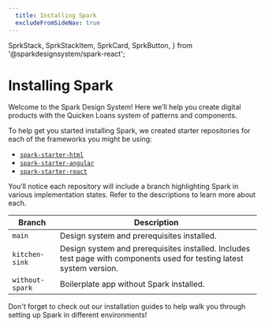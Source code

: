 ```yaml
---
  title: Installing Spark
  excludeFromSideNav: true
---
```

  SprkStack,
  SprkStackItem,
  SprkCard,
  SprkButton,
} from '@sparkdesignsystem/spark-react';

# Installing Spark

Welcome to the Spark Design System! Here we’ll help you
create digital products with the Quicken Loans system of
patterns and components.

To help get you started installing Spark, we created
starter repositories for each of the frameworks you might be using:

* [`spark-starter-html`](https://github.com/sparkdesignsystem/spark-starter-html)
* [`spark-starter-angular`](https://github.com/sparkdesignsystem/spark-starter-angular)
* [`spark-starter-react`](https://github.com/sparkdesignsystem/spark-starter-react)

You’ll notice each repository will include a branch highlighting
Spark in various implementation states. Refer to the descriptions
to learn more about each.

| Branch | Description |
|---|---|
| `main` | Design system and prerequisites installed. |
| `kitchen-sink` | Design system and prerequisites installed. Includes test page with components used for testing latest system version. |
| `without-spark` | Boilerplate app without Spark installed. |

Don't forget to check out our installation guides to help walk
you through setting up Spark in different environments!